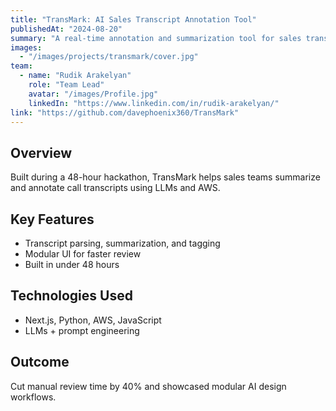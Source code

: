 ---
title: "TransMark: AI Sales Transcript Annotation Tool"
publishedAt: "2024-08-20"
summary: "A real-time annotation and summarization tool for sales transcripts, built in 48 hours for a hackathon."
images:
  - "/images/projects/transmark/cover.jpg"
team:
  - name: "Rudik Arakelyan"
    role: "Team Lead"
    avatar: "/images/Profile.jpg"
    linkedIn: "https://www.linkedin.com/in/rudik-arakelyan/"
link: "https://github.com/davephoenix360/TransMark"
---

## Overview

Built during a 48-hour hackathon, TransMark helps sales teams summarize and annotate call transcripts using LLMs and AWS.

## Key Features

- Transcript parsing, summarization, and tagging
- Modular UI for faster review
- Built in under 48 hours

## Technologies Used

- Next.js, Python, AWS, JavaScript
- LLMs + prompt engineering

## Outcome

Cut manual review time by 40% and showcased modular AI design workflows.
